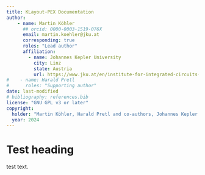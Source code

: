 ```yaml
---
title: KLayout-PEX Documentation
author:
    - name: Martin Köhler
      ## orcid: 0000-0003-1519-076X
      email: martin.koehler@jku.at
      corresponding: true
      roles: "Lead author"
      affiliation:
        - name: Johannes Kepler University
          city: Linz
          state: Austria
          url: https://www.jku.at/en/institute-for-integrated-circuits-and-quantum-computing
#    - name: Harald Pretl
#      roles: "Supporting author"
date: last-modified
# bibliography: references.bib
license: "GNU GPL v3 or later"
copyright:
  holder: "Martin Köhler, Harald Pretl and co-authors, Johannes Kepler University."
  year: 2024
---
```


# Test heading

test text.


